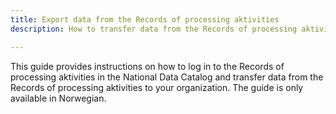 ```yaml
---
title: Export data from the Records of processing aktivities
description: How to transfer data from the Records of processing aktivities to your organization.

---
```


<Ingress>
This guide provides instructions on how to log in to the Records of processing aktivities in the National Data Catalog and transfer data from the Records of processing aktivities to your organization.
</Ingress>

<Alert size='sm'>
    The guide is only available in Norwegian.
</Alert>





